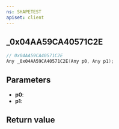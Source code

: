 ```yaml
---
ns: SHAPETEST
apiset: client
---
```

## _0x04AA59CA40571C2E

```c
// 0x04AA59CA40571C2E
Any _0x04AA59CA40571C2E(Any p0, Any p1);
```


## Parameters
* **p0**:
* **p1**:

## Return value
